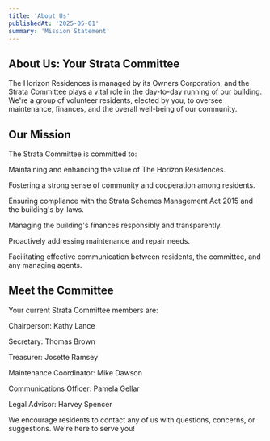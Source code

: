 ```yaml
---
title: 'About Us'
publishedAt: '2025-05-01'
summary: 'Mission Statement'
---
```


## About Us: Your Strata Committee
The Horizon Residences is managed by its Owners Corporation, and the Strata Committee plays a vital role in the day-to-day running of our building. We're a group of volunteer residents, elected by you, to oversee maintenance, finances, and the overall well-being of our community.

## Our Mission

The Strata Committee is committed to:

Maintaining and enhancing the value of The Horizon Residences.

Fostering a strong sense of community and cooperation among residents.

Ensuring compliance with the Strata Schemes Management Act 2015 and the building's by-laws.

Managing the building's finances responsibly and transparently.

Proactively addressing maintenance and repair needs.

Facilitating effective communication between residents, the committee, and any managing agents.

## Meet the Committee

Your current Strata Committee members are:

Chairperson: Kathy Lance

Secretary: Thomas Brown

Treasurer: Josette Ramsey

Maintenance Coordinator: Mike Dawson

Communications Officer: Pamela Gellar

Legal Advisor: Harvey Spencer

We encourage residents to contact any of us with questions, concerns, or suggestions. We're here to serve you!
